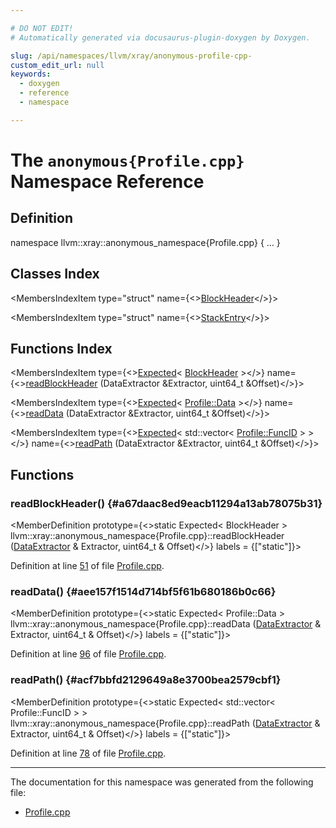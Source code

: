 ```yaml
---

# DO NOT EDIT!
# Automatically generated via docusaurus-plugin-doxygen by Doxygen.

slug: /api/namespaces/llvm/xray/anonymous-profile-cpp-
custom_edit_url: null
keywords:
  - doxygen
  - reference
  - namespace

---
```





# The `anonymous{Profile.cpp}` Namespace Reference

<DoxygenPage pluginConfig={pluginConfig}>



## Definition

<CodeBlock>namespace llvm::xray::anonymous&#95;namespace&#123;Profile.cpp&#125; &#123; ... &#125;</CodeBlock>

## Classes Index

<MembersIndex>

<MembersIndexItem
  type="struct"
  name={<><a href="/docs/api/structs/llvm/xray/anonymous-namespace-profile-cpp-/blockheader">BlockHeader</a></>}>
</MembersIndexItem>

<MembersIndexItem
  type="struct"
  name={<><a href="/docs/api/structs/llvm/xray/anonymous-namespace-profile-cpp-/stackentry">StackEntry</a></>}>
</MembersIndexItem>

</MembersIndex>

## Functions Index

<MembersIndex>

<MembersIndexItem
  type={<><a href="/docs/api/classes/llvm/expected">Expected</a>&lt; <a href="/docs/api/structs/llvm/xray/anonymous-namespace-profile-cpp-/blockheader">BlockHeader</a> &gt;</>}
  name={<><a href="#a67daac8ed9eacb11294a13ab78075b31">readBlockHeader</a> (DataExtractor &amp;Extractor, uint64&#95;t &amp;Offset)</>}>
</MembersIndexItem>

<MembersIndexItem
  type={<><a href="/docs/api/classes/llvm/expected">Expected</a>&lt; <a href="/docs/api/structs/llvm/xray/profile/data">Profile::Data</a> &gt;</>}
  name={<><a href="#aee157f1514d714bf5f61b680186b0c66">readData</a> (DataExtractor &amp;Extractor, uint64&#95;t &amp;Offset)</>}>
</MembersIndexItem>

<MembersIndexItem
  type={<><a href="/docs/api/classes/llvm/expected">Expected</a>&lt; std::vector&lt; <a href="/docs/api/classes/llvm/xray/profile/#ad2b6bb82d2aa4a6c3064d4bc664e9053">Profile::FuncID</a> &gt; &gt;</>}
  name={<><a href="#acf7bbfd2129649a8e3700bea2579cbf1">readPath</a> (DataExtractor &amp;Extractor, uint64&#95;t &amp;Offset)</>}>
</MembersIndexItem>

</MembersIndex>


<SectionDefinition>

## Functions

### readBlockHeader() {#a67daac8ed9eacb11294a13ab78075b31}

<MemberDefinition
  prototype={<>static Expected&lt; BlockHeader &gt; llvm::xray::anonymous&#95;namespace&#123;Profile.cpp&#125;::readBlockHeader (<a href="/docs/api/classes/llvm/dataextractor">DataExtractor</a> &amp; Extractor, uint64&#95;t &amp; Offset)</>}
  labels = {["static"]}>

Definition at line <a href="/docs/api/files/lib/lib/xray/profile-cpp/#l00051">51</a> of file <a href="/docs/api/files/lib/lib/xray/profile-cpp">Profile.cpp</a>.
</MemberDefinition>

### readData() {#aee157f1514d714bf5f61b680186b0c66}

<MemberDefinition
  prototype={<>static Expected&lt; Profile::Data &gt; llvm::xray::anonymous&#95;namespace&#123;Profile.cpp&#125;::readData (<a href="/docs/api/classes/llvm/dataextractor">DataExtractor</a> &amp; Extractor, uint64&#95;t &amp; Offset)</>}
  labels = {["static"]}>

Definition at line <a href="/docs/api/files/lib/lib/xray/profile-cpp/#l00096">96</a> of file <a href="/docs/api/files/lib/lib/xray/profile-cpp">Profile.cpp</a>.
</MemberDefinition>

### readPath() {#acf7bbfd2129649a8e3700bea2579cbf1}

<MemberDefinition
  prototype={<>static Expected&lt; std::vector&lt; Profile::FuncID &gt; &gt; llvm::xray::anonymous&#95;namespace&#123;Profile.cpp&#125;::readPath (<a href="/docs/api/classes/llvm/dataextractor">DataExtractor</a> &amp; Extractor, uint64&#95;t &amp; Offset)</>}
  labels = {["static"]}>

Definition at line <a href="/docs/api/files/lib/lib/xray/profile-cpp/#l00078">78</a> of file <a href="/docs/api/files/lib/lib/xray/profile-cpp">Profile.cpp</a>.
</MemberDefinition>

</SectionDefinition>

<hr/>

The documentation for this namespace was generated from the following file:

<ul>
<li><a href="/docs/api/files/lib/lib/xray/profile-cpp">Profile.cpp</a></li>
</ul>

</DoxygenPage>
